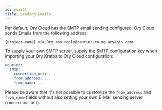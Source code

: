 ```yaml
---
id: emails
title: Sending Emails
---
```


Per default, Ory Cloud has the SMTP email sending configured. Ory Cloud sends
Emails from the following address:

```
{project.name} via Ory <no-reply@courier-eu.mg.oryapis.com>
```

To supply your own SMTP server, supply the SMTP configuration key when importing
your Ory Kratos to Ory Cloud configuration:

```yaml
courier:
  smtp:
    connection_uri: ...
    from_address: ...
    from_name: ...
```

Please be aware that it's not possible to customize the `from_address` and
`from_name` fields without also setting your own E-Mail sending server
(`connection_uri`).
